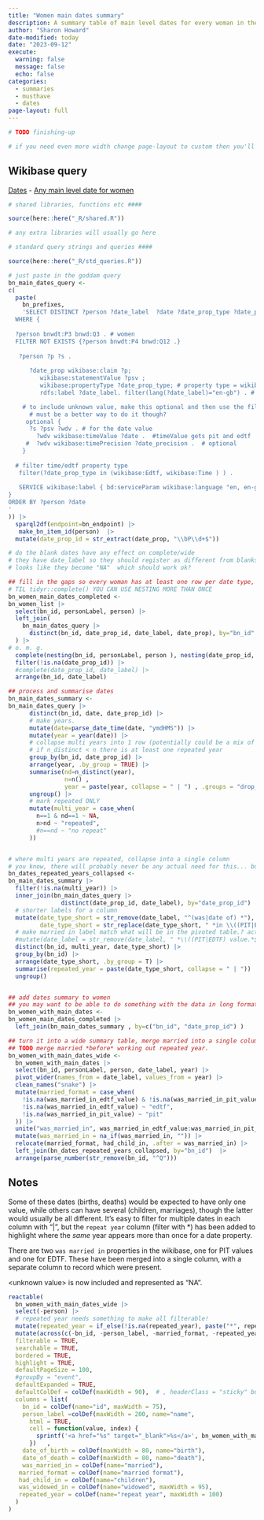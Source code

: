 ```yaml
---
title: "Women main dates summary"
description: A summary table of main level dates for every woman in the wikibase
author: "Sharon Howard"
date-modified: today
date: "2023-09-12"
execute: 
  warning: false
  message: false
  echo: false 
categories: 
  - summaries
  - musthave
  - dates
page-layout: full
---
```


```r
# TODO finishing-up 
```

```r
# if you need even more width change page-layout to custom then you'll have to work out how to add margins... text looks a bit bad as it is.
```

## Wikibase query

[Dates](https://beyond-notability.wikibase.cloud/wiki/Project:SPARQL/examples#Dates) - [Any main level date for women](https://beyond-notability.wikibase.cloud/wiki/Project:SPARQL/examples#Any_main_level_date_for_women)


```r

# shared libraries, functions etc ####

source(here::here("_R/shared.R"))

# any extra libraries will usually go here 

# standard query strings and queries ####

source(here::here("_R/std_queries.R"))


```

```r
# just paste in the goddam query
bn_main_dates_query <-
c(
  paste(
    bn_prefixes,
    'SELECT DISTINCT ?person ?date_label  ?date ?date_prop_type ?date_prop
  WHERE {
  
  ?person bnwdt:P3 bnwd:Q3 . # women
  FILTER NOT EXISTS {?person bnwdt:P4 bnwd:Q12 .}      
  
   ?person ?p ?s .
   
      ?date_prop wikibase:claim ?p;    	
         wikibase:statementValue ?psv ;  
         wikibase:propertyType ?date_prop_type; # property type = wikibase:Time OR wikibase:Edtf
         rdfs:label ?date_label. filter(lang(?date_label)="en-gb") . # what kind of date it is

    # to include unknown value, make this optional and then use the filter . uv will be blank rows.
      # must be a better way to do it though?
     optional { 
      ?s ?psv ?wdv . # for the date value
        ?wdv wikibase:timeValue ?date .  #timeValue gets pit and edtf
     #  ?wdv wikibase:timePrecision ?date_precision .  # optional
    }
  
  # filter time/edtf property type
   filter(?date_prop_type in (wikibase:Edtf, wikibase:Time ) ) .  
  
   SERVICE wikibase:label { bd:serviceParam wikibase:language "en, en-gb". }
}
ORDER BY ?person ?date
'
)) |>
  sparql2df(endpoint=bn_endpoint) |>
   make_bn_item_id(person)  |>
  mutate(date_prop_id = str_extract(date_prop, "\\bP\\d+$"))
```

```r
# do the blank dates have any effect on complete/wide
# they have date_label so they should register as different from blanks
# looks like they become "NA"  which should work ok?
```


```r
## fill in the gaps so every woman has at least one row per date type, empty if they didn't have a date
# TIL tidyr::complete() YOU CAN USE NESTING MORE THAN ONCE
bn_women_main_dates_completed <-
bn_women_list |>
  select(bn_id, personLabel, person) |>
  left_join(
    bn_main_dates_query |>
      distinct(bn_id, date_prop_id, date_label, date_prop), by="bn_id"
  ) |>
# o. m. g.
  complete(nesting(bn_id, personLabel, person ), nesting(date_prop_id, date_label, date_prop)) |>
  filter(!is.na(date_prop_id)) |>
  #complete(date_prop_id, date_label) |>
  arrange(bn_id, date_label)  

## process and summarise dates
bn_main_dates_summary <-
bn_main_dates_query |>
      distinct(bn_id, date, date_prop_id) |>
      # make years. 
      mutate(date=parse_date_time(date, "ymdHMS")) |>
      mutate(year = year(date)) |>
      # collapse multi years into 1 row (potentially could be a mix of repeat and unique)
      # if n_distinct < n there is at least one repeated year
      group_by(bn_id, date_prop_id) |>
      arrange(year, .by_group = TRUE) |>
      summarise(nd=n_distinct(year), 
                n=n() ,
                year = paste(year, collapse = " | ") , .groups = "drop_last") |>
      ungroup() |>
      # mark repeated ONLY
      mutate(multi_year = case_when(
        n==1 & nd==1 ~ NA,
        n>nd ~ "repeated",
        #n==nd ~ "no repeat"
      ))


# where multi years are repeated, collapse into a single column
# you know, there will probably never be any actual need for this... but just in case
bn_dates_repeated_years_collapsed <-
bn_main_dates_summary |>
  filter(!is.na(multi_year)) |>
  inner_join(bn_main_dates_query |>
               distinct(date_prop_id, date_label), by="date_prop_id") |>
  # shorter labels for a column
  mutate(date_type_short = str_remove(date_label, "^(was|date of) *"),
         date_type_short = str_replace(date_type_short, " *in \\((PIT|EDTF).*$", " \\1")) |>
  # make married in label match what will be in the pivoted table.? actually i don't think you'll need it
  #mutate(date_label = str_remove(date_label, " *\\((PIT|EDTF) value.*$")) |>
  distinct(bn_id, multi_year, date_type_short) |>
  group_by(bn_id) |>
  arrange(date_type_short, .by_group = T) |>
  summarise(repeated_year = paste(date_type_short, collapse = " | ")) |>
  ungroup()


## add dates summary to women
## you may want to be able to do something with the data in long format, so do wider in a separate step.
bn_women_with_main_dates <-
bn_women_main_dates_completed |>
  left_join(bn_main_dates_summary , by=c("bn_id", "date_prop_id") ) 

## turn it into a wide summary table, merge married into a single column
## TODO merge married *before* working out repeated year.
bn_women_with_main_dates_wide <-
  bn_women_with_main_dates |>
  select(bn_id, personLabel, person, date_label, year) |>
  pivot_wider(names_from = date_label, values_from = year) |>
  clean_names("snake") |>
  mutate(married_format = case_when(
    !is.na(was_married_in_edtf_value) & !is.na(was_married_in_pit_value) ~ "both",
    !is.na(was_married_in_edtf_value) ~ "edtf",
    !is.na(was_married_in_pit_value) ~ "pit"
  )) |>
  unite("was_married_in", was_married_in_edtf_value:was_married_in_pit_value, na.rm = T, sep=" || ") |>
  mutate(was_married_in = na_if(was_married_in, "")) |>
  relocate(married_format, had_child_in, .after = was_married_in) |>
  left_join(bn_dates_repeated_years_collapsed, by="bn_id")  |>
  arrange(parse_number(str_remove(bn_id, "^Q")))
```

## Notes


Some of these dates (births, deaths) would be expected to have only one value, while others can have several (children, marriages), though the latter would usually be all different. It's easy to filter for multiple dates in each column with "|", but the `repeat year` column (filter with \*) has been added to highlight where the *same* year appears more than once for a date property.

There are two `was married in` properties in the wikibase, one for PIT values and one for EDTF. These have been merged into a single column, with a separate column to record which were present.

&lt;unknown value&gt; is now included and represented as "NA".



```r

reactable(
  bn_women_with_main_dates_wide |>
  select(-person) |> 
  # repeated year needs something to make all filterable!
  mutate(repeated_year = if_else(!is.na(repeated_year), paste("*", repeated_year), repeated_year ) ) |> 
  mutate(across(c(-bn_id, -person_label, -married_format, -repeated_year), ~replace_na(.,"-"))) ,
  filterable = TRUE,
  searchable = TRUE,
  bordered = TRUE,
  highlight = TRUE,
  defaultPageSize = 100,
  #groupBy = "event",
  defaultExpanded = TRUE,
  defaultColDef = colDef(maxWidth = 90),  # , headerClass = "sticky" but i think it has to be fixed height to use this
  columns = list(
    bn_id = colDef(name="id", maxWidth = 75),
    person_label =colDef(maxWidth = 200, name="name",
      html = TRUE,
      cell = function(value, index) {
        sprintf('<a href="%s" target="_blank">%s</a>', bn_women_with_main_dates_wide$person[index], value)
      })   ,
    date_of_birth = colDef(maxWidth = 80, name="birth"),
    date_of_death = colDef(maxWidth = 80, name="death"),
    was_married_in = colDef(name="married"),
   married_format = colDef(name="married format"),
   had_child_in = colDef(name="children"),
   was_widowed_in = colDef(name="widowed", maxWidth = 95),
   repeated_year = colDef(name="repeat year", maxWidth = 100)
  )
)
```
